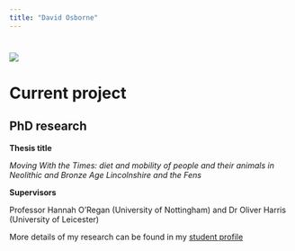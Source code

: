 ```yaml
---
title: "David Osborne"
---
```


# ![](IMG_2061.png)

# Current project

## PhD research

**Thesis title**

*Moving With the Times: diet and mobility of people and their animals in Neolithic and Bronze Age Lincolnshire and the Fens*

**Supervisors**

Professor Hannah O'Regan (University of Nottingham) and Dr Oliver Harris (University of Leicester)

More details of my research can be found in my [student profile](https://www.midlands4cities.ac.uk/student_profile/david-osborne/)
